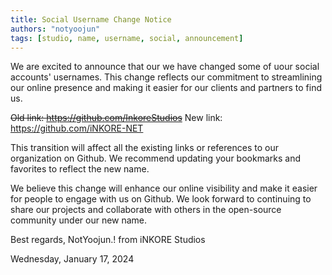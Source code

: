 ```yaml
---
title: Social Username Change Notice
authors: "notyoojun"
tags: [studio, name, username, social, announcement]
---
```


We are excited to announce that our we have changed some of uour social accounts' usernames. This change reflects our commitment to streamlining our online presence and making it easier for our clients and partners to find us.

~~Old link: https://github.com/InkoreStudios~~
New link: https://github.com/iNKORE-NET

This transition will affect all the existing links or references to our organization on Github. We recommend updating your bookmarks and favorites to reflect the new name.

We believe this change will enhance our online visibility and make it easier for people to engage with us on Github. We look forward to continuing to share our projects and collaborate with others in the open-source community under our new name.

Best regards,
NotYoojun.! from iNKORE Studios

Wednesday, January 17, 2024